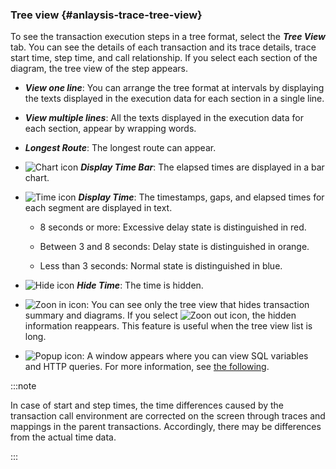 ### Tree view {#anlaysis-trace-tree-view}

To see the transaction execution steps in a tree format, select the **_Tree View_** tab. You can see the details of each transaction and its trace details, trace start time, step time, and call relationship. If you select each section of the diagram, the tree view of the step appears.

<Xclude product='php,nodejs,golang'>

<ImgLang img="analysis-tx-tree-view.png" desc="Tree view" />

</Xclude>

<InDoc product='php,nodejs,golang'>

<ImgLang img="analysis-tx-tree-view-none-actx.png" desc="Tree view" />

</InDoc>

-   **_View one line_**: You can arrange the tree format at intervals by displaying the texts displayed in the execution data for each section in a single line.

-   **_View multiple lines_**: All the texts displayed in the execution data for each section, appear by wrapping words.

-   **_Longest Route_**: The longest route can appear.

-   ![Chart icon](/img/ic-bar-chart.svg) **_Display Time Bar_**: The elapsed times are displayed in a bar chart.

-   ![Time icon](/img/ic-custom-time.svg) **_Display Time_**: The timestamps, gaps, and elapsed times for each segment are displayed in text.

    -   8 seconds or more: <span class='etrs'>Excessive delay</span> state is distinguished in <span class='etrs'>red</span>.

    -   Between 3 and 8 seconds: <span class='ov5ud10'>Delay</span> state is distinguished in <span class='ov5ud10'>orange</span>.

    -   Less than 3 seconds: <span class='woer'>Normal</span> state is distinguished in <span class='woer'>blue</span>.

-   ![Hide icon](/img/ic-eye-invisible.svg) **_Hide Time_**: The time is hidden.

-   ![Zoon in icon](/img/ic-outside.svg): You can see only the tree view that hides transaction summary and diagrams. If you select ![Zoon out icon](/img/ic-inside.svg), the hidden information reappears. This feature is useful when the tree view list is long.

-   ![Popup icon](/img/ic-popup.svg): A window appears where you can view SQL variables and HTTP queries. For more information, see [the following](#transaction-parameter).

:::note

In case of start and step times, the time differences caused by the transaction call environment are corrected on the screen through traces and mappings in the parent transactions. Accordingly, there may be differences from the actual time data.

:::
